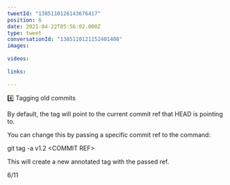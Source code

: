 ```yaml
---
tweetId: "1385110126143676417"
position: 6
date: 2021-04-22T05:56:02.000Z
type: tweet
conversationId: "1385110121152401408"
images:
  
videos:
  
links:
  
---
```

4️⃣ Tagging old commits

By default, the tag will point to the current commit ref that HEAD is pointing to.

You can change this by passing a specific commit ref to the command:

git tag -a v1.2 &lt;COMMIT REF&gt;

This will create a new annotated tag with the passed ref.

6/11

